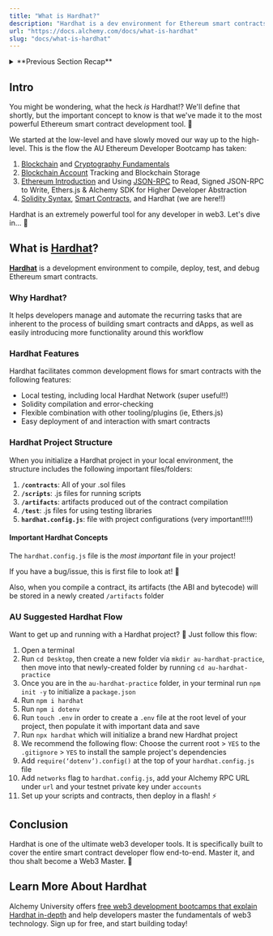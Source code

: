```yaml
---
title: "What is Hardhat?"
description: "Hardhat is a dev environment for Ethereum smart contracts that enables compiling, deploying, testing, and debugging. It has local testing, Solidity compilation, and easy contract deployment."
url: "https://docs.alchemy.com/docs/what-is-hardhat"
slug: "docs/what-is-hardhat"
---
```


<details>
<summary>**Previous Section Recap**</summary>

Compiling smart contracts produces two important artifacts: - the **ABI** representing the public interface of the contract - the **bytecode** representing the program executable that actually lives on the blockchain

If you want to interact with a smart contract, two main pieces are needed: the ABI and the deployed contract's address.

For example, using the ethers.js [Contract](https://docs.ethers.org/v5/api/contract/contract/#Contract) abstraction:

<CodeGroup>
  ```javascript javascript
  const myContract = new ethers.Contract(ADDRESS_OF_CONTRACT, ABI, SIGNER);
  ```
</CodeGroup>

![hh](card.jpg)

</details>

## Intro

You might be wondering, what the heck *is* Hardhat!? We'll define that shortly, but the important concept to know is that we've made it to the most powerful Ethereum smart contract development tool. 🔨

We started at the low-level and have slowly moved our way up to the high-level. This is the flow the AU Ethereum Developer Bootcamp has taken:

1. [Blockchain](/docs/what-is-a-blockchain) and [Cryptography Fundamentals](/docs/public-key-cryptography)
2. [Blockchain Account](/docs/ethereum-accounts) Tracking and Blockchain Storage
3. [Ethereum Introduction](/docs/what-is-ethereum) and Using [JSON-RPC](/docs/how-to-read-data-with-json-rpc) to Read, Signed JSON-RPC to Write, Ethers.js & Alchemy SDK for Higher Developer Abstraction
4. [Solidity Syntax](/docs/solidity-syntax), [Smart Contracts](/docs/smart-contract-communication), and Hardhat (we are here!!)

Hardhat is an extremely powerful tool for any developer in web3. Let's dive in... 🤿

## What is [Hardhat](https://hardhat.org/)?

[**Hardhat**](https://hardhat.org/) is a development environment to compile, deploy, test, and debug Ethereum smart contracts.

### Why Hardhat?

It helps developers manage and automate the recurring tasks that are inherent to the process of building smart contracts and dApps, as well as easily introducing more functionality around this workflow

### Hardhat Features

Hardhat facilitates common development flows for smart contracts with the following features:

* Local testing, including local Hardhat Network (super useful!!)
* Solidity compilation and error-checking
* Flexible combination with other tooling/plugins (ie, Ethers.js)
* Easy deployment of and interaction with smart contracts

### Hardhat Project Structure

When you initialize a Hardhat project in your local environment, the structure includes the following important files/folders:

1. **`/contracts`**: All of your .sol files
2. **`/scripts`**: .js files for running scripts
3. **`/artifacts`**: artifacts produced out of the contract compilation
4. **`/test`**: .js files for using testing libraries
5. **`hardhat.config.js`**: file with project configurations (very important!!!!)

#### Important Hardhat Concepts

The `hardhat.config.js` file is the *most important* file in your project!

<Warning>
  If you have a bug/issue, this is first file to look at! 👀
</Warning>

Also, when you compile a contract, its artifacts (the ABI and bytecode) will be stored in a newly created `/artifacts` folder

### AU Suggested Hardhat Flow

Want to get up and running with a Hardhat project? 🏇 Just follow this flow:

1. Open a terminal
2. Run `cd Desktop`, then create a new folder via `mkdir au-hardhat-practice`, then move into that newly-created folder by running `cd au-hardhat-practice`
3. Once you are in the `au-hardhat-practice` folder, in your terminal run `npm init -y` to initialize a `package.json`
4. Run `npm i hardhat`
5. Run `npm i dotenv`
6. Run `touch .env` in order to create a `.env` file at the root level of your project, then populate it with important data and save
7. Run `npx hardhat` which will initialize a brand new Hardhat project
8. We recommend the following flow: Choose the current root > `YES` to the `.gitignore` > `YES` to install the sample project's dependencies
9. Add `require(‘dotenv’).config()` at the top of your `hardhat.config.js` file
10. Add `networks` flag to `hardhat.config.js`, add your Alchemy RPC URL under `url` and your testnet private key under `accounts`
11. Set up your scripts and contracts, then deploy in a flash! ⚡️

## Conclusion

Hardhat is one of the ultimate web3 developer tools. It is specifically built to cover the entire smart contract developer flow end-to-end. Master it, and thou shalt become a Web3 Master. 🧠

## Learn More About Hardhat

Alchemy University offers [free web3 development bootcamps that explain Hardhat in-depth](https://university.alchemy.com/ethereum) and help developers master the fundamentals of web3 technology. Sign up for free, and start building today!
